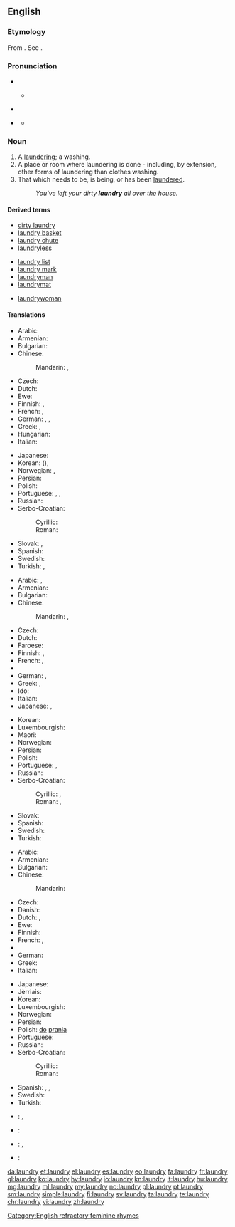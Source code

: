 ==English==
{{wikipedia}}

===Etymology===
From {{etyl|fro|en}} {{term|lavanderie|lang=fro}}. See {{term|launder}}.

===Pronunciation===
* {{IPA|/ˈlɔn.dri/}}
** {{a|Northern Cities Vowel Shift}} {{IPA|[ˈlɑn.dɹi]}}
* {{a|some accents without cot-caught merger}} {{IPA|/ˈlɑn.dri/}}
* {{a|cot-caught}} {{IPA|/ˈlɑn.dri/}}
** {{audio|en-us-laundry.ogg|Audio (US)}}

===Noun===
{{en-noun|laundries}}

# A [[laundering]]; a washing.
# A place or room where laundering is done - including, by extension, other forms of laundering than clothes washing.
# That which needs to be, is being, or has been [[launder]]ed.
#: ''You've left your dirty '''laundry''' all over the house.''

====Derived terms====
{{rel-top3|Terms derived from ''laundry''}}
* [[dirty laundry]]
* [[laundry basket]]
* [[laundry chute]]
* [[laundryless]]
{{rel-mid3}}
* [[laundry list]]
* [[laundry mark]]
* [[laundryman]]
* [[laundrymat]]
{{rel-mid3}}
* [[laundrywoman]]
{{rel-bottom}}

====Translations====
{{trans-top|laundering; washing}}
* Arabic: {{t|ar|غسيل|m|tr=ġasīl}}
* Armenian: {{t|hy|լվացք|tr=lvac’k’}}
* Bulgarian: {{t|bg|пране|n|tr=práne|sc=Cyrl}}
* Chinese:
*: Mandarin: {{t+|cmn|洗衣|tr=xǐyī|sc=Hani}}, {{t+|cmn|洗濯|tr=xǐzhuó|sc=Hani}}
* Czech: {{t|cs|praní|n}}
* Dutch: {{t+|nl|was|m}}
* Ewe: {{t|ee|nunyanya}}
* Finnish: {{t|fi|pyykkäys}}, {{t|fi|pyykkääminen}}
* French: {{t+|fr|blanchisserie|f}}, {{t+|fr|blanchissage|m}}
* German: {{t+|de|Wäsche|f}}, {{t|de|Wäscherei|f}}, {{t|de|Waschen|n}}
* Greek: {{t+|el|πλύσιμο|n|sc=Grek}}, {{t+|el|μπουγάδα|f|sc=Grek}}
* Hungarian: {{t+|hu|mosás}}
* Italian: {{t+|it|bucato|m}}
{{trans-mid}}
* Japanese: {{t+|ja|洗濯|tr=せんたく, sentaku}}
* Korean: {{t+|ko|세탁|tr=setak|sc=Kore}} ({{t+|ko|洗濯|sc=Kore}}), {{t+|ko|빨래|tr=ppallae|sc=Kore}}
* Norwegian: {{t|no|klesvask|m}}, {{t+|no|vaskerom|n}}
* Persian: {{t|fa|رختشویی|tr=raxtšu'i|sc=fa-Arab}}
* Polish: {{t+|pl|pranie|n}}
* Portuguese: {{t+|pt|lavada|f}}, {{t|pt|lavação|f}}, {{t+|pt|lavagem|f}}
* Russian: {{t+|ru|стирка|f|tr=stírka}}
* Serbo-Croatian:
*: Cyrillic: {{t|sh|прање|n}}
*: Roman: {{t|sh|pranje|n}}
* Slovak: {{t+|sk|prádlo|n}}, {{t|sk|pranie|n}}
* Spanish: {{t+|es|colada|f}}
* Swedish: {{t+|sv|tvätt|c}}
* Turkish: {{t+|tr|yıkama}}, {{t|tr|çamaşır yıkama}}
{{trans-bottom}}

{{trans-top|place or room where laundering is done}}
* Arabic: {{t|ar|مصبغة|f|tr=máṣbaġa}}, {{t|ar|مغسلة|f|tr=máġsala}}
* Armenian: {{t|hy|լվացքատուն|tr=lvac’k’atun}}
* Bulgarian: {{t|bg|пералня|f|tr=perálnja|sc=Cyrl}}
* Chinese:
*: Mandarin: {{t+|cmn|洗衣房|tr=xǐyīfáng|sc=Hani}}, {{t+|cmn|洗衣店|tr=xǐyīdiàn|sc=Hani}}
* Czech: {{t+|cs|prádelna|f}}
* Dutch: {{t|nl|wasserij|f}}
* Faroese: {{t|fo|vaskarí|n}}
* Finnish: {{t+|fi|pesutupa}}, {{t+|fi|pesula}}
* French: {{t+|fr|laverie|f}}, {{t+|fr|buanderie|f}}
* {{trreq|ka}}
* German: {{t+|de|Waschküche|f}}, {{t|de|Waschsalon|m}}
* Greek: {{t+|el|πλυσταριό|n|tr=plystarió|sc=Grek}}, {{t+|el|πλυντήριο|n|tr=plyntírio|sc=Grek}}
* Ido: {{t+|io|laverio}}
* Italian: {{t+|it|lavanderia|f}}
* Japanese: {{t|ja|ランドリー|tr=randorī}}, {{t|ja|洗濯屋|tr=せんたくや, sentakuya}}
{{trans-mid}}
* Korean: {{t|ko|세탁실|tr=setaksil|sc=Kore}}
* Luxembourgish: {{t|lb|Wäschkichen|f}}
* Maori: {{t|mi|rūma horoi kākahu}}
* Norwegian: {{t+|no|vaskerom|n}}
* Persian: {{t|fa|رختشوی خانه|tr=raxtšuy-xâne|sc=fa-Arab}}
* Polish: {{t+|pl|pralnia|f}}
* Portuguese: {{t+|pt|lavanderia}}, {{t|pt|área de serviço}}
* Russian: {{t+|ru|прачечная|f|tr=práčečnaja}}
* Serbo-Croatian:
*: Cyrillic: {{t|sh|праоница|f}}, {{t|sh|перионица|f}}
*: Roman: {{t|sh|praonica|f}}, {{t|sh|perionica|f}}
* Slovak: {{t|sk|práčovňa|f}}
* Spanish: {{t|es|lavandería|f}}
* Swedish: {{t+|sv|tvättstuga|c}}
* Turkish: {{t+|tr|çamaşırhane}}
{{trans-bottom}}

{{trans-top|that which needs to be laundered}}
* Arabic: {{t|ar|مغسلة|m|tr=máġsala}}
* Armenian: {{t|hy|լվացք|tr=lvac’k’}}
* Bulgarian: {{t|bg|пране|n|tr=práne|sc=Cyrl}}
* Chinese:
*: Mandarin: {{t|cmn|要洗的衣服|tr=yào xǐ de yīfu|sc=Hani}}
* Czech: {{t|cs|prádlo|n}}
* Danish: {{t|da|vasketøj|n}}
* Dutch: {{t+|nl|was|m}}, {{t|nl|wasgoed|n}}
* Ewe: {{t|ee|nunyanya}}
* Finnish: {{t+|fi|pyykki}}
* French: {{t+|fr|lessive|f}}, {{t+|fr|linge|f}}
* {{trreq|ka}}
* German: {{t+|de|Wäsche|f}}
* Greek: {{t+|el|άπλυτα|n-p|tr=áplyta}}
* Italian: {{t+|it|bucato|m}}
{{trans-mid}}
* Japanese: {{t+|ja|洗濯物|tr=せんたくもの, sentakumono}}
* Jèrriais: {{t|roa-jer|lînge|m}}
* Korean: {{t|ko|세탁물|tr=setangmul|sc=Kore}}
* Luxembourgish: {{t|lb|Wäsch}}
* Norwegian: {{t|no|skittentøy|n}}
* Persian: {{t+|fa|رخت|tr=raxt|sc=fa-Arab}}
* Polish: {{t+|pl|rzecz|alt=rzeczy|f-p}} [[do]] [[pranie|prania]]
* Portuguese: {{t|pt|roupa suja|f}}
* Russian: {{t+|ru|бельё|n|tr=belʹjó}}
* Serbo-Croatian:
*: Cyrillic: {{t|sh|рубље|n}}
*: Roman: {{t|sh|rublje|n}}
* Spanish: {{t|es|ropa sucia|f}}, {{t+|es|lavado|m}}, {{t+|es|colada|f}}
* Swedish: {{t+|sv|tvätt|c}}
* Turkish: {{t+|tr|çamaşır}}
{{trans-bottom}}

{{checktrans-top}}
* {{ttbc|eo}}: {{t|eo|lavotaĵoj}}, {{t|eo|lavitaĵoj}}
* {{ttbc|ku}}: {{t+|ku|balav}} {{g|f}}
{{trans-mid}}
* {{ttbc|pt}}: {{qualifier|1}} {{t+|pt|lavagem}}, {{qualifier|2}} {{t+|pt|lavandaria|f}}
* {{ttbc|ro}}: {{t+|ro|rufă|f}}
{{trans-bottom}}

[[Category:English refractory feminine rhymes]]

[[da:laundry]]
[[et:laundry]]
[[el:laundry]]
[[es:laundry]]
[[eo:laundry]]
[[fa:laundry]]
[[fr:laundry]]
[[gl:laundry]]
[[ko:laundry]]
[[hy:laundry]]
[[io:laundry]]
[[kn:laundry]]
[[lt:laundry]]
[[hu:laundry]]
[[mg:laundry]]
[[ml:laundry]]
[[my:laundry]]
[[no:laundry]]
[[pl:laundry]]
[[pt:laundry]]
[[sm:laundry]]
[[simple:laundry]]
[[fi:laundry]]
[[sv:laundry]]
[[ta:laundry]]
[[te:laundry]]
[[chr:laundry]]
[[vi:laundry]]
[[zh:laundry]]